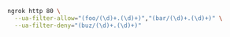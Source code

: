 ```bash
ngrok http 80 \
  --ua-filter-allow="(foo/(\d)+.(\d)+)","(bar/(\d)+.(\d)+)" \
  --ua-filter-deny="(buz/(\d)+.(\d)+)"
```

